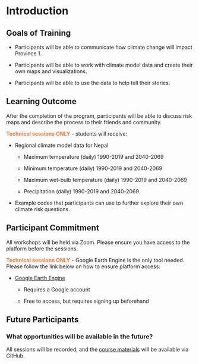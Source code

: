 # Introduction 

## Goals of Training {-}

*	Participants will be able to communicate how climate change will impact Province 1. 

*	Participants will be able to work with climate model data and create their own maps and visualizations.

*	Participants will be able to use the data to help tell their stories.

## Learning Outcome {-}

After the completion of the program, participants will be able to discuss risk maps and describe the process to their friends and community.

<span style="color: #FF7733;">**Technical sessions ONLY**</span> - students will receive:

* Regional climate model data for Nepal

  +	Maximum temperature (daily) 1990-2019 and 2040-2069

  +	Minimum temperature (daily) 1990-2019 and 2040-2069

  +	Maximum wet-bulb temperature (daily) 1990-2019 and 2040-2069

  +	Precipitation (daily) 1990-2019 and 2040-2069

* Example codes that participants can use to further explore their own climate risk questions.

## Participant Commitment {-}

All workshops will be held via Zoom. Please ensure you have access to the platform before the sessions.

<span style="color: #FF7733;">**Technical sessions ONLY**</span> - Google Earth Engine is the only tool needed. Please follow the link below on how to ensure platform access:

* [Google Earth Engine](https://woodwellrisk.github.io/Nepal_Workshops/google-earth-engine.html#google-earth-engine)

  +	Requires a Google account

  +	Free to access, but requires signing up beforehand


## Future Participants {-}

### What opportunities will be available in the future? {-}

All sessions will be recorded, and the [course materials](https://github.com/WoodwellRisk/Nepal_Workshops/upload/master/course_materials) will be available via GitHub. 
